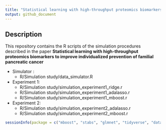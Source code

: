 ```yaml
---
title: "Statistical learning with high-throughput proteomics biomarkers to improve individualized prevention of familial pancreatic cancer"
output: github_document
---
```


## Description

This repository contains the R scripts of the simulation procedures described in the paper **Statistical learning with high-throughput proteomics biomarkers to improve individualized prevention of familial pancreatic cancer**

+ Simulator : 
  - R/Simulation study/data_simulator.R
+ Experiment 1: 
  - R/Simulation study/simulation_experiment1_ridge.r
  - R/Simulation study/simulation_experiment1_adalasso.r
  - R/Simulation study/simulation_experiment1_mboost.r
+ Experiment 2: 
  - R/Simulation study/simulation_experiment2_adalasso.r
  - R/Simulation study/simulation_experiment2_mboost.r


```r
sessionInfo(package = c("mboost", "stabs", "glmnet", "tidyverse", "data.table"))
```
